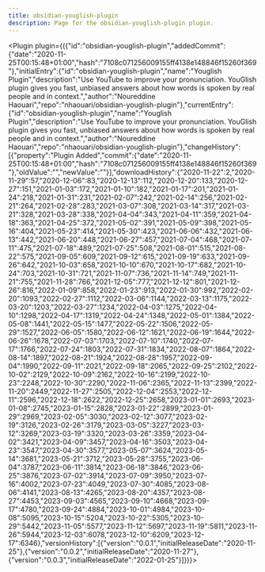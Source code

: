 ---
title: obsidian-youglish-plugin
description: Page for the obsidian-youglish-plugin plugin.
---


<Plugin plugin={({"id":"obsidian-youglish-plugin","addedCommit":{"date":"2020-11-25T00:15:48+01:00","hash":"7108c071256009155ff4138e148846f15260f369"},"initialEntry":{"id":"obsidian-youglish-plugin","name":"Youglish Plugin","description":"Use YouTube to improve your pronunciation. YouGlish plugin gives you fast, unbiased answers about how words is spoken by real people and in context.","author":"Noureddine Haouari","repo":"nhaouari/obsidian-youglish-plugin"},"currentEntry":{"id":"obsidian-youglish-plugin","name":"Youglish Plugin","description":"Use YouTube to improve your pronunciation. YouGlish plugin gives you fast, unbiased answers about how words is spoken by real people and in context.","author":"Noureddine Haouari","repo":"nhaouari/obsidian-youglish-plugin"},"changeHistory":[{"property":"Plugin Added","commit":{"date":"2020-11-25T00:15:48+01:00","hash":"7108c071256009155ff4138e148846f15260f369"},"oldValue":"","newValue":""}],"downloadHistory":{"2020-11-22":2,"2020-11-29":57,"2020-12-06":83,"2020-12-13":112,"2020-12-20":133,"2020-12-27":151,"2021-01-03":172,"2021-01-10":182,"2021-01-17":201,"2021-01-24":218,"2021-01-31":231,"2021-02-07":242,"2021-02-14":256,"2021-02-21":264,"2021-02-28":283,"2021-03-07":308,"2021-03-14":317,"2021-03-21":328,"2021-03-28":338,"2021-04-04":343,"2021-04-11":359,"2021-04-18":363,"2021-04-25":372,"2021-05-02":391,"2021-05-09":398,"2021-05-16":404,"2021-05-23":414,"2021-05-30":423,"2021-06-06":432,"2021-06-13":442,"2021-06-20":448,"2021-06-27":457,"2021-07-04":468,"2021-07-11":475,"2021-07-18":489,"2021-07-25":508,"2021-08-01":515,"2021-08-22":575,"2021-09-05":609,"2021-09-12":615,"2021-09-19":633,"2021-09-26":642,"2021-10-03":658,"2021-10-10":670,"2021-10-17":682,"2021-10-24":703,"2021-10-31":721,"2021-11-07":736,"2021-11-14":749,"2021-11-21":755,"2021-11-28":766,"2021-12-05":777,"2021-12-12":801,"2021-12-26":816,"2022-01-09":858,"2022-01-23":913,"2022-01-30":992,"2022-02-20":1093,"2022-02-27":1112,"2022-03-06":1144,"2022-03-13":1175,"2022-03-20":1203,"2022-03-27":1234,"2022-04-03":1275,"2022-04-10":1298,"2022-04-17":1319,"2022-04-24":1348,"2022-05-01":1384,"2022-05-08":1441,"2022-05-15":1477,"2022-05-22":1506,"2022-05-29":1527,"2022-06-05":1580,"2022-06-12":1621,"2022-06-19":1644,"2022-06-26":1678,"2022-07-03":1703,"2022-07-10":1740,"2022-07-17":1766,"2022-07-24":1803,"2022-07-31":1834,"2022-08-07":1864,"2022-08-14":1897,"2022-08-21":1924,"2022-08-28":1957,"2022-09-04":1990,"2022-09-11":2021,"2022-09-18":2065,"2022-09-25":2102,"2022-10-02":2129,"2022-10-09":2162,"2022-10-16":2199,"2022-10-23":2248,"2022-10-30":2290,"2022-11-06":2365,"2022-11-13":2399,"2022-11-20":2449,"2022-11-27":2505,"2022-12-04":2553,"2022-12-11":2596,"2022-12-18":2622,"2022-12-25":2658,"2023-01-01":2693,"2023-01-08":2745,"2023-01-15":2828,"2023-01-22":2899,"2023-01-29":2969,"2023-02-05":3030,"2023-02-12":3077,"2023-02-19":3126,"2023-02-26":3179,"2023-03-05":3227,"2023-03-12":3269,"2023-03-19":3320,"2023-03-26":3359,"2023-04-02":3421,"2023-04-09":3457,"2023-04-16":3503,"2023-04-23":3547,"2023-04-30":3577,"2023-05-07":3624,"2023-05-14":3681,"2023-05-21":3712,"2023-05-28":3755,"2023-06-04":3787,"2023-06-11":3814,"2023-06-18":3846,"2023-06-25":3876,"2023-07-02":3914,"2023-07-09":3950,"2023-07-16":4002,"2023-07-23":4049,"2023-07-30":4085,"2023-08-06":4141,"2023-08-13":4265,"2023-08-20":4357,"2023-08-27":4453,"2023-09-03":4565,"2023-09-10":4668,"2023-09-17":4780,"2023-09-24":4884,"2023-10-01":4984,"2023-10-08":5095,"2023-10-15":5204,"2023-10-22":5305,"2023-10-29":5442,"2023-11-05":5577,"2023-11-12":5697,"2023-11-19":5811,"2023-11-26":5944,"2023-12-03":6078,"2023-12-10":6209,"2023-12-17":6346},"versionHistory":[{"version":"0.0.1","initialReleaseDate":"2020-11-25"},{"version":"0.0.2","initialReleaseDate":"2020-11-27"},{"version":"0.0.3","initialReleaseDate":"2022-01-25"}]})}></Plugin>
